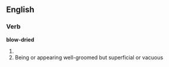 ==English==

===Verb===
'''blow-dried'''

# {{past of|[[blow-dry]]}}
# Being or appearing well-groomed but superficial or vacuous
